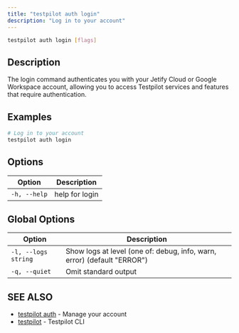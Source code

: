 ```yaml
---
title: "testpilot auth login"
description: "Log in to your account"
---
```


```bash
testpilot auth login [flags]
```

## Description[​](#description "Direct link to Description")

The login command authenticates you with your Jetify Cloud or Google Workspace account, allowing you
to access Testpilot services and features that require authentication.

## Examples[​](#examples "Direct link to Examples")

```bash
# Log in to your account
testpilot auth login
```

## Options[​](#options "Direct link to Options")

| Option       | Description    |
| ------------ | -------------- |
| `-h, --help` | help for login |

## Global Options[​](#global-options "Direct link to Global Options")

| Option              | Description                                                             |
| ------------------- | ----------------------------------------------------------------------- |
| `-l, --logs string` | Show logs at level (one of: debug, info, warn, error) (default "ERROR") |
| `-q, --quiet`       | Omit standard output                                                    |

## SEE ALSO[​](#see-also "Direct link to SEE ALSO")

- [testpilot auth](/docs/testpilot/reference/cli/testpilot-auth) - Manage your account
- [testpilot](/docs/testpilot/reference/cli/testpilot) - Testpilot CLI
